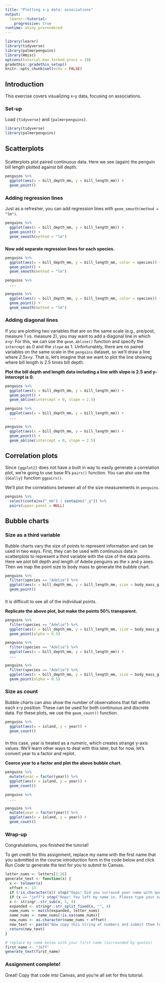 ```yaml
---
title: "Plotting x-y data: associations"
output: 
  learnr::tutorial:
    progressive: true
runtime: shiny_prerendered
---
```


```r
library(learnr)
library(tidyverse)
library(palmerpenguins)
library(Hmisc)
options(tutorial.max.forked.procs = 10)
gradethis::gradethis_setup()
knitr::opts_chunk$set(echo = FALSE)
```


## Introduction

This exercise covers visualizing x-y data, focusing on associations.

### Set-up

Load `{tidyverse}` and `{palmerpenguins}`.

```r
library(tidyverse)
library(palmerpenguins)
```

## Scatterplots

###

Scatterplots plot paired continuous data. Here we see (again) the penguin bill length plotted against bill depth.

```r
penguins %>% 
  ggplot(aes(x = bill_depth_mm, y = bill_length_mm)) +
  geom_point()
```

### Adding regression lines

Just as a refresher, you can add regression lines with `geom_smooth(method = "lm")`.

```r
penguins %>% 
  ggplot(aes(x = bill_depth_mm, y = bill_length_mm)) +
  geom_point() +
  geom_smooth(method = "lm")
```

###

**Now add separate regression lines for each species.**

```r
penguins %>% 
  ggplot(aes(x = bill_depth_mm, y = bill_length_mm, color = species)) +
  geom_point() +
  geom_smooth(method = "lm")
```

```r
penguins %>% 
  ...
```

```r
penguins %>% 
  ggplot(aes(x = bill_depth_mm, y = bill_length_mm, color = species)) +
  geom_point() +
  geom_smooth(method = "lm")
```

### Adding diagonal lines

If you are plotting two variables that are on the same scale (e.g., pre/post, measure 1 vs. measure 2), you may want to add a diagonal line in which _x=y_. For this, we can use the `geom_abline()` function and specify the `intercept` as 0 and the `slope` as 1. Unfortunately, there are no paired variables on the same scale in the `penguins` dataset, so we'll draw a line where _2.5x=y_. That is, let's imagine that we want to plot the line showing where bill length is 2.5 times bill depth. 

**Plot the bill depth and length data including a line with slope is 2.5 and y-intercept is 0.**

```r
penguins %>% 
  ggplot(aes(x = bill_depth_mm, y = bill_length_mm)) +
  geom_point() +
  geom_abline(intercept = 0, slope = 2.5)
```

```r
penguins %>% 
  ggplot(aes(x = bill_depth_mm, y = bill_length_mm)) +
  ...
```

```r
penguins %>% 
  ggplot(aes(x = bill_depth_mm, y = bill_length_mm)) +
  geom_point() +
  geom_abline(intercept = 0, slope = 2.5)
```

## Correlation plots

Since `{ggplot2}` does not have a built in way to easily generate a correlation plot, we're going to use base R's `pairs()` function. You can also use the `{GGally}` function `ggpairs()`.

We'll plot the correlations between all of the size measurements in `penguins`.

```r
penguins %>% 
  select(contains("_mm") | contains("_g")) %>% 
  pairs(upper.panel = NULL)
```



## Bubble charts

### Size as a third variable

Bubble charts vary the size of points to represent information and can be used in two ways. First, they can be used with continuous data in scatterplots to represent a third variable with the size of the data points. Here we plot bill depth and length of Adelie penguins as the x and y axes. Then we map the point size to body mass to generate the bubble chart.

```r
penguins %>% 
  filter(species == "Adelie") %>% 
  ggplot(aes(x = bill_depth_mm, y = bill_length_mm, size = body_mass_g)) +
  geom_point()
```

###

It is difficult to see all of the individual points.

**Replicate the above plot, but make the points 50% transparent.**

```r
penguins %>% 
  filter(species == "Adelie") %>% 
  ggplot(aes(x = bill_depth_mm, y = bill_length_mm, size = body_mass_g)) +
  geom_point(alpha = 0.5)
```

```r
penguins %>% 
  filter(species == "Adelie") %>% 
  ggplot(aes(x = bill_depth_mm, y = bill_length_mm)) +
  ...
```

```r
penguins %>% 
  filter(species == "Adelie") %>% 
  ggplot(aes(x = bill_depth_mm, y = bill_length_mm, size = body_mass_g)) +
  geom_point(alpha = 0.5)
```

### Size as count

Bubble charts can also show the number of observations that fall within each x-y position. These can be used for both continuous and discrete data. For these plots, we use the `geom_count()` function.

```r
penguins %>%
  ggplot(aes(x = island, y = year)) +
  geom_count()
```

### 

In this case, year is treated as a numeric, which creates strange y-axis values. We'll learn other ways to deal with this later, but for now, let's convert year to a factor and replot.

**Coerce year to a factor and plot the above bubble chart.**

```r
penguins %>%
  mutate(year = factor(year)) %>% 
  ggplot(aes(x = island, y = year)) +
  geom_count()
```

```r
penguins %>%
  ...
```

```r
penguins %>%
  mutate(year = factor(year)) %>% 
  ggplot(aes(x = island, y = year)) +
  geom_count()
```



### Wrap-up

Congratulations, you finished the tutorial!

To get credit for this assignment, replace my name with the first name that you submitted in the course introduction form in the code below and click *Run Code* to generate the text for you to submit to Canvas. 

```r
letter_nums <- letters[1:26]
generate_text <- function(x) {
  x <- tolower(x)
  offset <- 13
  if (!is.character(x)) stop("Oops! Did you surround your name with quotation marks?")
  if (x == "jeff") stop("Oops! You left my name in. Please type your name.")
  x <- stringr::str_sub(x, 1, 4)
  expanded <- stringr::str_split_fixed(x, "", 4)
  name_nums <- match(expanded, letter_nums)
  name_nums <- name_nums[!is.na(name_nums)]
  new_nums <- as.character(name_nums + offset)
  new_text <- paste("Now copy this string of numbers and submit them to Canvas:", stringr::str_c(new_nums, collapse = ""))
  return(new_text)
}
```

```r
# replace my name below with your first name (surrounded by quotes)
first_name <- "Jeff"
generate_text(first_name)
```

### Assignment complete!

Great! Copy that code into Canvas, and you're all set for this tutorial.
